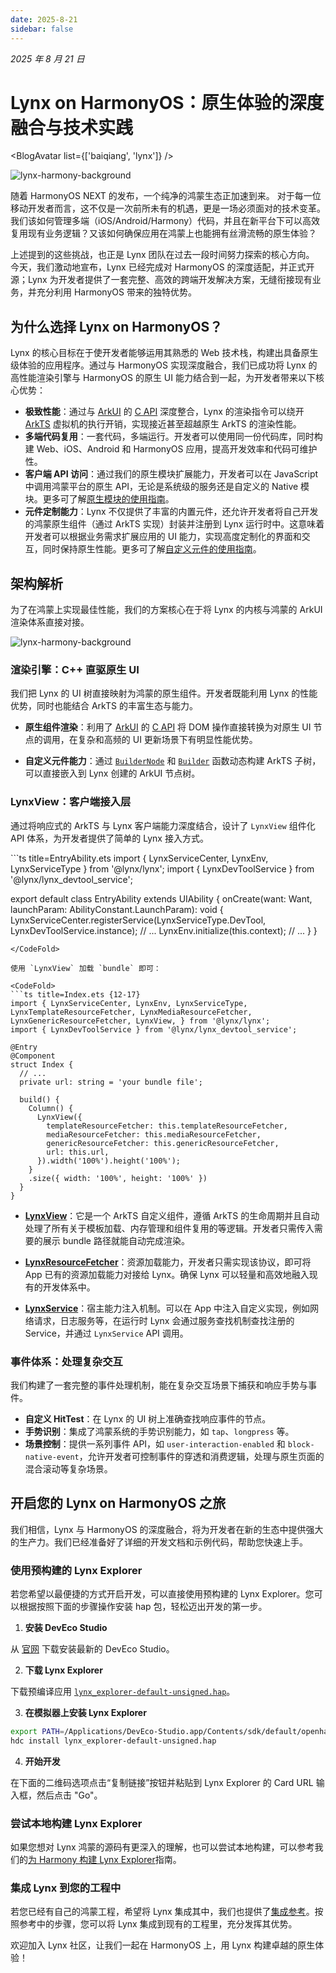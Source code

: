 ```yaml
---
date: 2025-8-21
sidebar: false
---
```



_2025 年 8 月 21 日_

# Lynx on HarmonyOS：原生体验的深度融合与技术实践

<BlogAvatar list={['baiqiang', 'lynx']} />

![lynx-harmony-background](https://lf-lynx.tiktok-cdns.com/obj/lynx-artifacts-oss-sg/lynx-website/assets/blog/lynx-harmony/background.png)

随着 HarmonyOS NEXT 的发布，一个纯净的鸿蒙生态正加速到来。
对于每一位移动开发者而言，这不仅是一次前所未有的机遇，更是一场必须面对的技术变革。
我们该如何管理多端（iOS/Android/Harmony）代码，并且在新平台下可以高效复用现有业务逻辑？又该如何确保应用在鸿蒙上也能拥有丝滑流畅的原生体验？

上述提到的这些挑战，也正是 Lynx 团队在过去一段时间努力探索的核心方向。
今天，我们激动地宣布，Lynx 已经完成对 HarmonyOS 的深度适配，并正式开源；Lynx 为开发者提供了一套完整、高效的跨端开发解决方案，无缝衔接现有业务，并充分利用 HarmonyOS 带来的独特优势。

## 为什么选择 Lynx on HarmonyOS？

Lynx 的核心目标在于使开发者能够运用其熟悉的 Web 技术栈，构建出具备原生级体验的应用程序。通过与 HarmonyOS 实现深度融合，我们已成功将 Lynx 的高性能渲染引擎与 HarmonyOS 的原生 UI 能力结合到一起，为开发者带来以下核心优势：

- **极致性能**：通过与 [ArkUI](https://developer.huawei.com/consumer/cn/doc/harmonyos-guides/arkui-overview) 的 [C API](https://developer.huawei.com/consumer/cn/doc/harmonyos-guides/ndk-build-ui-overview) 深度整合，Lynx 的渲染指令可以绕开 [ArkTS](https://developer.huawei.com/consumer/cn/doc/harmonyos-guides/arkts-overview) 虚拟机的执行开销，实现接近甚至超越原生 ArkTS 的渲染性能。
- **多端代码复用**：一套代码，多端运行。开发者可以使用同一份代码库，同时构建 Web、iOS、Android 和 HarmonyOS 应用，提高开发效率和代码可维护性。
- **客户端 API 访问**：通过我们的原生模块扩展能力，开发者可以在 JavaScript 中调用鸿蒙平台的原生 API，无论是系统级的服务还是自定义的 Native 模块。更多可了解[原生模块的使用指南](/zh/guide/use-native-modules.html#platform=harmony)。
- **元件定制能力**：Lynx 不仅提供了丰富的内置元件，还允许开发者将自己开发的鸿蒙原生组件（通过 ArkTS 实现）封装并注册到 Lynx 运行时中。这意味着开发者可以根据业务需求扩展应用的 UI 能力，实现高度定制化的界面和交互，同时保持原生性能。更多可了解[自定义元件的使用指南](/zh/guide/custom-native-component.html#platform=harmony)。

## 架构解析

为了在鸿蒙上实现最佳性能，我们的方案核心在于将 Lynx 的内核与鸿蒙的 ArkUI 渲染体系直接对接。

![lynx-harmony-background](https://lf-lynx.tiktok-cdns.com/obj/lynx-artifacts-oss-sg/lynx-website/assets/blog/lynx-harmony/lynx-harmony.png)

### 渲染引擎：C++ 直驱原生 UI

我们把 Lynx 的 UI 树直接映射为鸿蒙的原生组件。开发者既能利用 Lynx 的性能优势，同时也能结合 ArkTS 的丰富生态与能力。

- **原生组件渲染**：利用了 [ArkUI](https://developer.huawei.com/consumer/cn/doc/harmonyos-guides/arkui-overview) 的 [C API](https://developer.huawei.com/consumer/cn/doc/harmonyos-guides/ndk-build-ui-overview) 将 DOM 操作直接转换为对原生 UI 节点的调用，在复杂和高频的 UI 更新场景下有明显性能优势。

- **自定义元件能力**：通过 [`BuilderNode`](https://developer.huawei.com/consumer/cn/doc/harmonyos-guides/arkts-user-defined-arktsnode-buildernode) 和 [`Builder`](https://developer.huawei.com/consumer/cn/doc/harmonyos-guides/arkts-builder) 函数动态构建 ArkTS 子树，可以直接嵌入到 Lynx 创建的 ArkUI 节点树。

### LynxView：客户端接入层

通过将响应式的 ArkTS 与 Lynx 客户端能力深度结合，设计了 `LynxView` 组件化 API 体系，为开发者提供了简单的 Lynx 接入方式。

<CodeFold>
```ts title=EntryAbility.ets
import { LynxServiceCenter, LynxEnv, LynxServiceType } from '@lynx/lynx';
import { LynxDevToolService } from '@lynx/lynx_devtool_service';

export default class EntryAbility extends UIAbility {
  onCreate(want: Want, launchParam: AbilityConstant.LaunchParam): void {
    LynxServiceCenter.registerService(LynxServiceType.DevTool, LynxDevToolService.instance);
    // ...
    LynxEnv.initialize(this.context);
    // ...
  }
}
```
</CodeFold>

使用 `LynxView` 加载 `bundle` 即可：

<CodeFold>
```ts title=Index.ets {12-17}
import { LynxServiceCenter, LynxEnv, LynxServiceType, LynxTemplateResourceFetcher, LynxMediaResourceFetcher, LynxGenericResourceFetcher, LynxView, } from '@lynx/lynx';
import { LynxDevToolService } from '@lynx/lynx_devtool_service';

@Entry
@Component
struct Index {
  // ...
  private url: string = 'your bundle file';

  build() {
    Column() {
      LynxView({
        templateResourceFetcher: this.templateResourceFetcher,
        mediaResourceFetcher: this.mediaResourceFetcher,
        genericResourceFetcher: this.genericResourceFetcher,
        url: this.url,
      }).width('100%').height('100%');
    }
    .size({ width: '100%', height: '100%' })
  }
}
```
</CodeFold>

- **[LynxView](/zh/api/lynx-native-api/lynx-view/load-template.html#harmony)**：它是一个 ArkTS 自定义组件，遵循 ArkTS 的生命周期并且自动处理了所有关于模板加载、内存管理和组件复用的等逻辑。开发者只需传入需要的展示 bundle 路径就能自动完成渲染。

- **[LynxResourceFetcher](/zh/api/lynx-native-api/lynx-generic-resource-fetcher/fetch-resource.html#harmony)**：资源加载能力，开发者只需实现该协议，即可将 App 已有的资源加载能力对接给 Lynx。确保 Lynx 可以轻量和高效地融入现有的开发体系中。

- **[LynxService](/zh/api/lynx-native-api/lynx-service.html#2-扩展-lynx-service)**：宿主能力注入机制。可以在 App 中注入自定义实现，例如网络请求，日志服务等，在运行时 Lynx 会通过服务查找机制查找注册的 Service，并通过 `LynxService` API 调用。

### 事件体系：处理复杂交互

我们构建了一套完整的事件处理机制，能在复杂交互场景下捕获和响应手势与事件。

- **自定义 HitTest**：在 Lynx 的 UI 树上准确查找响应事件的节点。
- **手势识别**：集成了鸿蒙系统的手势识别能力，如 `tap`、`longpress` 等。
- **场景控制**：提供一系列事件 API，如 `user-interaction-enabled` 和 `block-native-event`，允许开发者可控制事件的穿透和消费逻辑，处理与原生页面的混合滚动等复杂场景。


## 开启您的 Lynx on HarmonyOS 之旅

我们相信，Lynx 与 HarmonyOS 的深度融合，将为开发者在新的生态中提供强大的生产力。我们已经准备好了详细的开发文档和示例代码，帮助您快速上手。

### 使用预构建的 Lynx Explorer

若您希望以最便捷的方式开启开发，可以直接使用预构建的 Lynx Explorer。您可以根据按照下面的步骤操作安装 hap 包，轻松迈出开发的第一步。

1. **安装 DevEco Studio**

从 [官网](https://developer.huawei.com/consumer/cn/deveco-studio/) 下载安装最新的 DevEco Studio。

2. **下载 Lynx Explorer**

下载预编译应用 [`lynx_explorer-default-unsigned.hap`](https://github.com/lynx-family/lynx/releases/latest/download/lynx_explorer-default-unsigned.hap)。

3. **在模拟器上安装 Lynx Explorer**

```bash
export PATH=/Applications/DevEco-Studio.app/Contents/sdk/default/openharmony/toolchains:$PATH
hdc install lynx_explorer-default-unsigned.hap
````

4. **开始开发**

在下面的二维码选项点击“复制链接”按钮并粘贴到 Lynx Explorer 的 Card URL 输入框，然后点击 "Go"。

<Go
  example="hello-world"
  defaultFile="src/App.tsx"
  img="https://lf-lynx.tiktok-cdns.com/obj/lynx-artifacts-oss-sg/lynx-website/assets/doc/hello-world-showcase-harmony.png"
  defaultEntryFile="dist/main.lynx.bundle"
/>

### 尝试本地构建 Lynx Explorer

如果您想对 Lynx 鸿蒙的源码有更深入的理解，也可以尝试本地构建，可以参考我们的[为 Harmony 构建 Lynx Explorer](https://github.com/lynx-family/lynx/tree/develop/explorer/harmony)指南。

### 集成 Lynx 到您的工程中

若您已经有自己的鸿蒙工程，希望将 Lynx 集成其中，我们也提供了[集成参考](/zh/guide/start/integrate-with-existing-apps.html#platform=harmony)。按照参考中的步骤，您可以将 Lynx 集成到现有的工程里，充分发挥其优势。

欢迎加入 Lynx 社区，让我们一起在 HarmonyOS 上，用 Lynx 构建卓越的原生体验！

